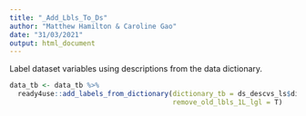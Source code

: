 ```yaml
---
title: "_Add_Lbls_To_Ds"
author: "Matthew Hamilton & Caroline Gao"
date: "31/03/2021"
output: html_document
---
```


Label dataset variables using descriptions from the data dictionary.

```r
data_tb <- data_tb %>%
  ready4use::add_labels_from_dictionary(dictionary_tb = ds_descvs_ls$dictionary_tb,
                                        remove_old_lbls_1L_lgl = T) 
```

